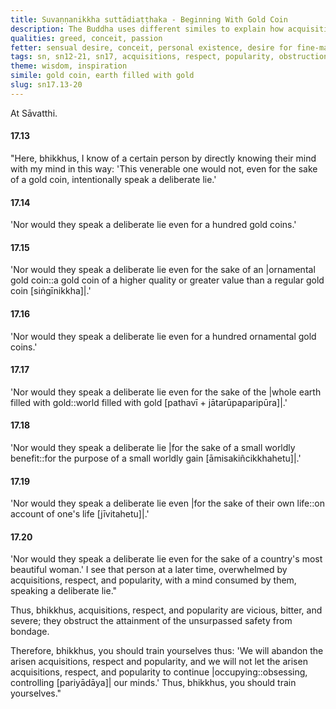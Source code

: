 ```yaml
---
title: Suvaṇṇanikkha suttādiaṭṭhaka - Beginning With Gold Coin
description: The Buddha uses different similes to explain how acquisitions, respect, and popularity are vicious, bitter, and severe, obstructing the attainment of the unsurpassed safety from bondage.
qualities: greed, conceit, passion
fetter: sensual desire, conceit, personal existence, desire for fine-material existence, desire for immaterial existence, ignorance
tags: sn, sn12-21, sn17, acquisitions, respect, popularity, obstruction, gold coin, worldly benefit, sensual desire
theme: wisdom, inspiration
simile: gold coin, earth filled with gold
slug: sn17.13-20
---
```


At Sāvatthi.

#### 17.13

"Here, bhikkhus, I know of a certain person by directly knowing their mind with my mind in this way: 'This venerable one would not, even for the sake of a gold coin, intentionally speak a deliberate lie.'

#### 17.14

'Nor would they speak a deliberate lie even for a hundred gold coins.'

#### 17.15

'Nor would they speak a deliberate lie even for the sake of an |ornamental gold coin::a gold coin of a higher quality or greater value than a regular gold coin [siṅgīnikkha]|.'

#### 17.16

'Nor would they speak a deliberate lie even for a hundred ornamental gold coins.'

#### 17.17

'Nor would they speak a deliberate lie even for the sake of the |whole earth filled with gold::world filled with gold [pathavī + jātarūpaparipūra]|.'

#### 17.18

'Nor would they speak a deliberate lie |for the sake of a small worldly benefit::for the purpose of a small worldly gain [āmisakiñcikkhahetu]|.'

#### 17.19

'Nor would they speak a deliberate lie even |for the sake of their own life::on account of one's life [jīvitahetu]|.'

#### 17.20

'Nor would they speak a deliberate lie even for the sake of a country's most beautiful woman.' I see that person at a later time, overwhelmed by acquisitions, respect, and popularity, with a mind consumed by them, speaking a deliberate lie."

Thus, bhikkhus, acquisitions, respect, and popularity are vicious, bitter, and severe; they obstruct the attainment of the unsurpassed safety from bondage.

Therefore, bhikkhus, you should train yourselves thus: 'We will abandon the arisen acquisitions, respect and popularity, and we will not let the arisen acquisitions, respect, and popularity to continue |occupying::obsessing, controlling [pariyādāya]| our minds.' Thus, bhikkhus, you should train yourselves."